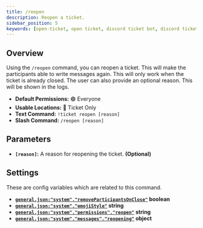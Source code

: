 ```yaml
---
title: /reopen
description: Reopen a ticket.
sidebar_position: 5
keywords: [open-ticket, open ticket, discord ticket bot, discord ticket bot, reference, command]
---
```

<head>
    <link rel="apple-touch-icon" href="/img/logo_vertical.png"/>
</head>

<FlexHorizontal>
    <ScaleImage src="/img/docs-v4/commands/ticket-reopen.png" alt="Example of the /reopen command." size="50%"></ScaleImage>
</FlexHorizontal>

## Overview
Using the `/reopen` command, you can reopen a ticket. This will make the participants able to write messages again.
This will only work when the ticket is already closed.
The user can also provide an optional reason. This will be shown in the logs.

- **Default Permissions:** 🟢 Everyone
- **Usable Locations:** 🔴 Ticket Only
- **Text Command:** `!ticket reopen [reason]`
- **Slash Command:** `/reopen [reason]`

## Parameters
- **`[reason]`:** A reason for reopening the ticket. **<C color="green">(Optional)</C>**

## Settings
These are config variables which are related to this command.
- **[`general.json:"system"."removeParticipantsOnClose"`](../config/general.mdx#system-remove-participants-on-close) <M color="red">boolean</M>**
- **[`general.json:"system"."emojiStyle"`](../config/general.mdx#system-emoji-style) <M color="blue">string</M>**
- **[`general.json:"system"."permissions"."reopen"`](../config/general.mdx#system-permissions) <M color="blue">string</M>**
- **[`general.json:"system"."messages"."reopening"`](../config/general.mdx#system-messages) <M color="cyan">object</M>**